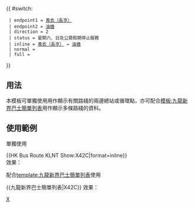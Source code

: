 {{ #switch: {{{format|}}}
  | endpoint1 = [[長亨巴士總站|青衣（長亨）]]
  | endpoint2 = [[油塘公共運輸交匯處|油塘]]
  | direction = 2
  | status = 星期六、日及公眾假期停止服務
  | inline = [[長亨巴士總站|青衣（長亨）]] ↔ [[油塘公共運輸交匯處|油塘]]
  | normal =
  | full =
}}<noinclude>
==用法==
本模板可單獨使用用作顯示有關路綫的兩邊總站或循環點，亦可配合[[模板:九龍新界巴士簡單列表]]用作顯示多條路綫的資料。

==使用範例==
;單獨使用
<nowiki>{{HK Bus Route KLNT Show:X42C|format=inline}}</nowiki><br>
效果：{{HK Bus Route KLNT Show:X42C|format=inline}}

;配合[[template:九龍新界巴士簡單列表]]使用
<nowiki>{{九龍新界巴士簡單列表|X42C}}</nowiki>
效果：{{九龍新界巴士簡單列表|X42C}}
[[Category:九龍巴士路線模板|X]]</noinclude>